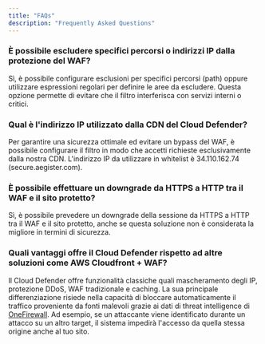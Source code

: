 ```yaml
---
title: "FAQs"
description: "Frequently Asked Questions"
---
```


### È possibile escludere specifici percorsi o indirizzi IP dalla protezione del WAF?

Sì, è possibile configurare esclusioni per specifici percorsi (path) oppure utilizzare espressioni regolari per definire le aree da escludere. Questa opzione permette di evitare che il filtro interferisca con servizi interni o critici.

### Qual è l'indirizzo IP utilizzato dalla CDN del Cloud Defender?

Per garantire una sicurezza ottimale ed evitare un bypass del WAF, è possibile configurare il filtro in modo che accetti richieste esclusivamente dalla nostra CDN. L'indirizzo IP da utilizzare in whitelist è 34.110.162.74 (secure.aegister.com).

### È possibile effettuare un downgrade da HTTPS a HTTP tra il WAF e il sito protetto?

Sì, è possibile prevedere un downgrade della sessione da HTTPS a HTTP tra il WAF e il sito protetto, anche se questa soluzione non è considerata la migliore in termini di sicurezza.

### Quali vantaggi offre il Cloud Defender rispetto ad altre soluzioni come AWS Cloudfront + WAF?

Il Cloud Defender offre funzionalità classiche quali mascheramento degli IP, protezione DDoS, WAF tradizionale e caching. La sua principale differenziazione risiede nella capacità di bloccare automaticamente il traffico proveniente da fonti malevoli grazie ai dati di threat intelligence di [OneFirewall](https://onefirewall.com/intelligence.html). Ad esempio, se un attaccante viene identificato durante un attacco su un altro target, il sistema impedirà l'accesso da quella stessa origine anche al tuo sito.